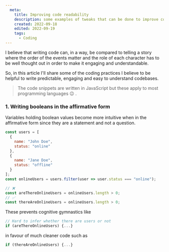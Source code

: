 ```yaml
---
  meta:
    title: Improving code readability
    description: some examples of tweaks that can be done to improve code readability
    created: 2022-09-18
    edited: 2022-09-19
    tags:
      - Coding
---
```

I believe that writing code can, in a way, be compared to telling a story where the order of the events matter and the role of each character has to be well thought out in order to make it engaging and understandable.

So, in this article I'll share some of the coding practices I believe to be helpful to write predictable, engaging and easy to understand codebases.

> The code snippets are written in JavaScript but these apply to most programming languages 😉 .

### 1. Writing booleans in the affirmative form
Variables holding boolean values become more intuitive when in the affirmative form since they are a statement and not a question.
```js
const users = [
  {
    name: "John Doe",
    status: "online"
  },
  {
    name: "Jane Doe",
    status: "offline"
  }
];
const onlineUsers = users.filter(user => user.status === "online");

// ❌
const areThereOnlineUsers = onlineUsers.length > 0;
// ✅
const thereAreOnlineUsers = onlineUsers.length > 0;
```
These prevents cognitive gymnastics like
```js
// Hard to infer whether there are users or not
if (areThereOnlineUsers) {...}
```
in favour of much cleaner code such as
```js
if (thereAreOnlineUsers) {...}
```